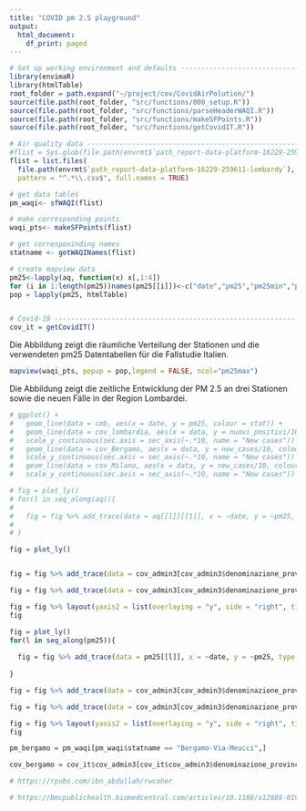```yaml
---
title: "COVID pm 2.5 playground"
output:
  html_document:
    df_print: paged
---
```


```r
# Set up working environment and defaults --------------------------------------
library(envimaR)
library(htmlTable)
root_folder = path.expand("~/project/cov/CovidAirPolution/")
source(file.path(root_folder, "src/functions/000_setup.R"))
source(file.path(root_folder, "src/functions/parseHeaderWAQI.R"))
source(file.path(root_folder, "src/functions/makeSFPoints.R"))
source(file.path(root_folder, "src/functions/getCovidIT.R"))

# Air quality data -------------------------------------------------------------
#flist = Sys.glob(file.path(envrmt$`path_report-data-platform-16229-259611-lombardy`,"*.csv"))
flist = list.files(
  file.path(envrmt$`path_report-data-platform-16229-259611-lombardy`), 
  pattern = "^.*\\.csv$", full.names = TRUE)

# get data tables
pm_waqi<- sfWAQI(flist)

# make corresponding points
waqi_pts<- makeSFPoints(flist)

# get corresponinding names
statname <- getWAQINames(flist)

# create mapview data
pm25<-lapply(aq, function(x) x[,1:4])
for (i in 1:length(pm25))names(pm25[[i]])<-c("date","pm25","pm25min","pm25max")
pop = lapply(pm25, htmlTable)


# Covid-19 ---------------------------------------------------------------------
cov_it = getCovidIT()
```


Die Abbildung zeigt die räumliche Verteilung der Stationen und die verwendeten pm25 Datentabellen für die Fallstudie Italien.
```r
mapview(waqi_pts, popup = pop,legend = FALSE, ncol="pm25max")
```

Die Abbildung zeigt die zeitliche Entwicklung der PM 2.5 an drei Stationen sowie die neuen Fälle in der Region Lombardei.
```r
# ggplot() + 
#   geom_line(data = cmb, aes(x = date, y = pm25, colour = stat)) + 
#   geom_line(data = cov_lombardia, aes(x = data, y = nuovi_positivi/10)) + 
#   scale_y_continuous(sec.axis = sec_axis(~.*10, name = "New cases")) +
#   geom_line(data = cov_Bergamo, aes(x = data, y = new_cases/10, colour = "Covid Bergamo")) + 
#   scale_y_continuous(sec.axis = sec_axis(~.*10, name = "New cases")) +
#   geom_line(data = cov_Milano, aes(x = data, y = new_cases/10, colour = "Covid Milano")) + 
#   scale_y_continuous(sec.axis = sec_axis(~.*10, name = "New cases"))

# fig = plot_ly() 
# for(l in seq_along(aq)){
#   
#   fig = fig %>% add_trace(data = aq[[l]][[1]], x = ~date, y = ~pm25, type = 'scatter', name = paste("pm 2.5", names(aq[1])), mode = 'lines+markers')
#   
# }

fig = plot_ly() 


fig = fig %>% add_trace(data = cov_admin3[cov_admin3$denominazione_provincia == "Bergamo",], x = ~data, y = ~new_cases, yaxis = "y2", name = "New cases Bergamo", line=list(color ="red", width = 5, dash = 'dot') ,mode = 'lines+markers')

fig = fig %>% add_trace(data = cov_admin3[cov_admin3$denominazione_provincia == "Milano",], x = ~data, y = ~new_cases, yaxis = "y2", name = "New cases Milano", line = list(color = 'rgb(205, 12, 24)', width = 4, dash = 'dot'),mode = 'lines+markers')

fig = fig %>% layout(yaxis2 = list(overlaying = "y", side = "right", title = "new cases"))
fig

fig = plot_ly() 
for(l in seq_along(pm25)){
  
  fig = fig %>% add_trace(data = pm25[[l]], x = ~date, y = ~pm25, type = 'scatter', name = paste("pm 2.5",waqnames[l]), mode = 'lines+markers')
  
}

fig = fig %>% add_trace(data = cov_admin3[cov_admin3$denominazione_provincia == "Bergamo",], x = ~data, y = ~new_cases, yaxis = "y2", name = "New cases Bergamo", line=list(color ="red", width = 5, dash = 'dot') ,mode = 'lines+markers')

fig = fig %>% add_trace(data = cov_admin3[cov_admin3$denominazione_provincia == "Milano",], x = ~data, y = ~new_cases, yaxis = "y2", name = "New cases Milano", line = list(color = 'rgb(205, 12, 24)', width = 4, dash = 'dot'),mode = 'lines+markers')

fig = fig %>% layout(yaxis2 = list(overlaying = "y", side = "right", title = "new cases"))
fig
```

```r
pm_bergamo = pm_waqi[pm_waqi$statname == "Bergamo-Via-Meucci",]

cov_bergamo = cov_it$cov_admin3[cov_it$cov_admin3$denominazione_provincia == "Bergamo",]

# https://rpubs.com/ibn_abdullah/rwcoher

# https://bmcpublichealth.biomedcentral.com/articles/10.1186/s12889-019-7607-2
```

